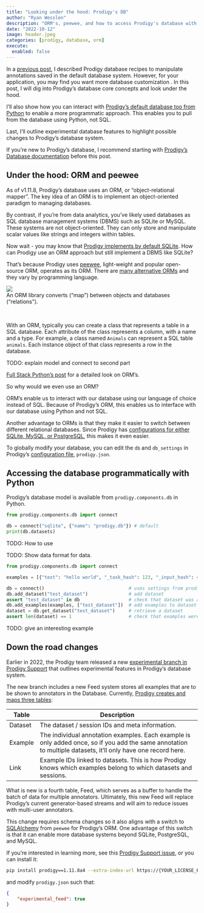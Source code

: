 ```yaml
---
title: "Looking under the hood: Prodigy's DB"
author: "Ryan Wesslen"
description: "ORM's, peewee, and how to access Prodigy's database with Python."
date: "2022-10-12"
image: header.jpeg
categories: [prodigy, database, orm]
execute: 
  enabled: false
---
```


In a [previous post](https://wesslen-blog.netlify.app/posts/2022-10-11-prodigy-db-intro), I described Prodigy database recipes to manipulate annotations saved in the default database system. However, for your application, you may find you want more database customization . In this post, I will dig into Prodigy's database core concepts and look under the hood.

I'll also show how you can interact with [Prodigy's default database too from Python](#accessing-the-database-programmatically) to enable a more programmatic approach. This enables you to pull from the database using Python, not SQL.

Last, I'll outline experimental database features to highlight possible changes to Prodigy's database system.

If you're new to Prodigy's database, I recommend starting with [Prodigy's Database documentation](https://prodi.gy/docs/api-database) before this post.

## Under the hood: ORM and peewee

As of v1.11.8, Prodigy's database uses an ORM, or "object-relational mapper". The key idea of an ORM is to implement an object-oriented paradigm to managing databases.

By contrast, if you're from data analytics, you've likely used databases as SQL database management systems (DBMS) such as SQLite or MySQL. These systems are not object-oriented. They can only store and manipulate scalar values like strings and integers within tables.

Now wait - you may know that [Prodigy implements by default SQLite](https://prodi.gy/docs/api-database). How can Prodigy use an ORM approach but still implement a DBMS like SQLite?

That's because Prodigy uses [peewee](http://docs.peewee-orm.com/en/latest/), light-weight and popular open-source ORM, operates as its ORM. There are [many alternative ORMs](https://en.wikipedia.org/wiki/List_of_object%E2%80%93relational_mapping_software) and they vary by programming language.


<img src="orm.drawio.svg" style="max-width: 100%"/>
<figcaption>An ORM library converts ("map") between objects and databases ("relations").</figcaption>

<br>

 With an ORM, typically you can create a class that represents a table in a SQL database. Each attribute of the class represents a column, with a name and a type. For example, a class named `Animals` can represent a SQL table `animals`. Each instance object of that class represents a row in the database.

TODO: explain model and connect to second part

:::{.column-margin}
[Full Stack Python's post](https://www.fullstackpython.com/object-relational-mappers-orms.html) for a detailed look on ORM's. 
:::

So why would we even use an ORM? 

ORM's enable us to interact with our database using our language of choice instead of SQL. Because of Prodigy's ORM, this enables us to interface with our database using Python and not SQL.

Another advantage to ORMs is that they make it easier to switch between different relational databases. Since Prodigy has [configurations for either SQLite, MySQL, or PostgreSQL](https://prodi.gy/docs/api-database), this makes it even easier.

:::{.column-margin}
To globally modify your database, you can edit the `db` and `db_settings` in Prodigy's [configuration file](https://prodi.gy/docs/install#config), `prodigy.json`.
:::

## Accessing the database programmatically with Python 

Prodigy’s database model is available from `prodigy.components.db` in Python.

```python
from prodigy.components.db import connect

db = connect("sqlite", {"name": "prodigy.db"}) # default
print(db.datasets)
```

TODO: How to use

TODO: Show data format for data.

```python
from prodigy.components.db import connect

examples = [{"text": "hello world", "_task_hash": 123, "_input_hash": 456}]

db = connect()                               # uses settings from prodigy.json
db.add_dataset("test_dataset")               # add dataset
assert "test_dataset" in db                  # check that dataset was added
db.add_examples(examples, ["test_dataset"])  # add examples to dataset
dataset = db.get_dataset("test_dataset")     # retrieve a dataset
assert len(dataset) == 1                     # check that examples were added
```

TODO: give an interesting example

## Down the road changes

Earlier in 2022, the Prodigy team released a new [experimental branch in Prodigy Support](https://support.prodi.gy/t/duplicate-annotations-in-output/4961/53) that outlines experimental features in Prodigy's database system.

The new branch includes a new Feed system stores all examples that are to be shown to annotators in the Database. Currently, [Prodigy creates and maps three tables](https://prodi.gy/docs/api-database#setup-tables):

| Table   | Description                                                                                                                                                   |
|---------|---------------------------------------------------------------------------------------------------------------------------------------------------------------|
| Dataset | The dataset / session IDs and meta information.                                                                                                               |
| Example | The individual annotation examples. Each example is only added once, so if you add the same annotation to multiple datasets, it’ll only have one record here. |
| Link    | Example IDs linked to datasets. This is how Prodigy knows which examples belong to which datasets and sessions.                                               |

What is new is a fourth table, Feed, which serves as a buffer to handle the batch of data for multiple annotators. Ultimately, this new Feed will replace Prodigy's current generator-based streams and will aim to reduce issues with multi-user annotators.

This change requires schema changes so it also aligns with a switch to [SQLAlchemy](https://www.sqlalchemy.org/) from `peewee` for Prodigy's ORM. One advantage of this switch is that it can enable more database systems beyond SQLite, PostgreSQL, and MySQL.

If you're interested in learning more, see this [Prodigy Support issue](https://support.prodi.gy/t/duplicate-annotations-in-output/4961/53), or you can install it:

```bash
pip install prodigy==1.11.8a4 --extra-index-url https://{YOUR_LICENSE_KEY}@download.prodi.gy
```

and modify `prodigy.json` such that:

```.json
{
    "experimental_feed": true
}
```